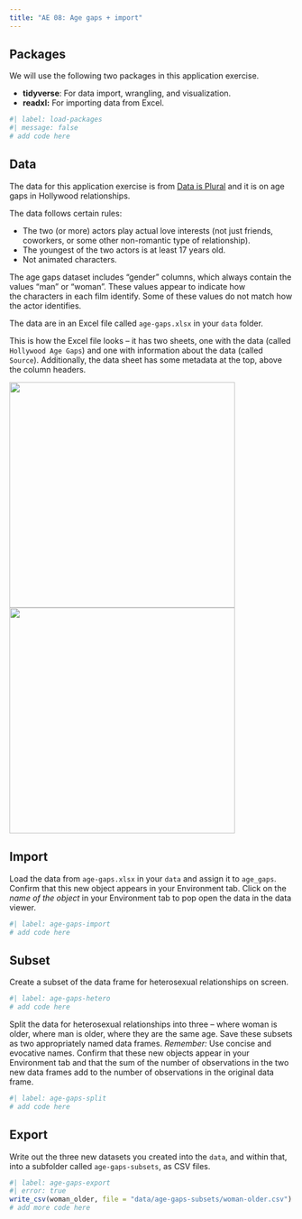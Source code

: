 ```yaml
---
title: "AE 08: Age gaps + import"
---
```


## Packages

We will use the following two packages in this application exercise.

-   **tidyverse**: For data import, wrangling, and visualization.
-   **readxl:** For importing data from Excel.

```r
#| label: load-packages
#| message: false
# add code here
```

## Data

The data for this application exercise is from [Data is Plural](https://www.data-is-plural.com) and it is on age gaps in Hollywood relationships.

The data follows certain rules:

- The two (or more) actors play actual love interests (not just friends, coworkers, or some other non-romantic type of relationship).
- The youngest of the two actors is at least 17 years old.
- Not animated characters.

The age gaps dataset includes "gender" columns, which always contain the values "man" or "woman". These values appear to indicate how the characters in each film identify. Some of these values do not match how the actor identifies.

The data are in an Excel file called `age-gaps.xlsx` in your `data` folder.

This is how the Excel file looks -- it has two sheets, one with the data (called `Hollywood Age Gaps`) and one with information about the data (called `Source`). Additionally, the data sheet has some metadata at the top, above the column headers.

![](images/age-gaps-source.png){width="400"}
![](images/age-gaps-data.png){width="400"}

## Import

Load the data from `age-gaps.xlsx` in your `data` and assign it to `age_gaps`.
Confirm that this new object appears in your Environment tab.
Click on the *name of the object* in your Environment tab to pop open the data in the data viewer.

```r
#| label: age-gaps-import
# add code here
```

## Subset

Create a subset of the data frame for heterosexual relationships on screen.

```r
#| label: age-gaps-hetero
# add code here
```

Split the data for heterosexual relationships into three -- where woman is older, where man is older, where they are the same age.
Save these subsets as two appropriately named data frames.
*Remember:* Use concise and evocative names.
Confirm that these new objects appear in your Environment tab and that the sum of the number of observations in the two new data frames add to the number of observations in the original data frame.

```r
#| label: age-gaps-split
# add code here
```

## Export

Write out the three new datasets you created into the `data`, and within that, into a subfolder called `age-gaps-subsets`, as CSV files.

```r
#| label: age-gaps-export
#| error: true
write_csv(woman_older, file = "data/age-gaps-subsets/woman-older.csv")
# add more code here
```
